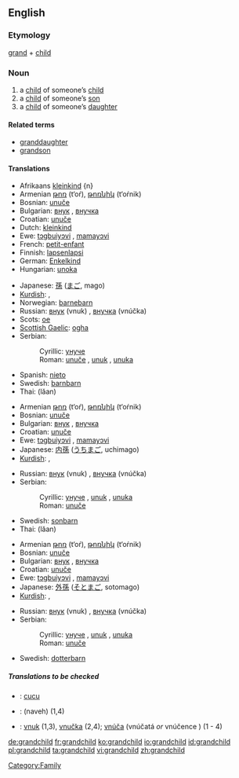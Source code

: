 ==English==

===Etymology===
[[grand]] + [[child]]

===Noun===
{{wikipedia}}
{{en-noun|grandchildren}}

# a [[child]] of someone’s [[child]]
# a [[child]] of someone’s [[son]]
# a [[child]] of someone’s [[daughter]]

====Related terms====
*[[granddaughter]]
*[[grandson]]

====Translations====
{{trans-top|child of someone’s child}}
*Afrikaans [[kleinkind]] {n}
*Armenian [[թոռ]] (t‘oŕ), [[թոռնիկ]] (t‘oŕnik)
*Bosnian: [[unuče#Bosnian|unuče]] {{n}}
*Bulgarian: [[внук]] {{m}}, [[внучка]] {{f}}
*Croatian: [[unuče#Croatian|unuče]] {{n}}
*Dutch: [[kleinkind]] {{n}}
*Ewe: [[tɔgbuiyɔvi]] {{n}}, [[mamayɔvi]] {{n}}
*French: [[petit-enfant]] {{m}}
*Finnish: [[lapsenlapsi]]
*German: [[Enkelkind]] {{n}}
*Hungarian: [[unoka]]
{{trans-mid}}
*Japanese: [[孫]] ([[まご]], mago)
*[[Kurdish]]: {{t|ku|nevî}}, {{t-|ku|torin}}
*Norwegian: [[barnebarn]]
*Russian: [[внук]] (vnuk) {{m}}, [[внучка]] (vnúčka) {{f}}
*Scots: [[oe#Scots|oe]]
*[[Scottish Gaelic]]: [[ogha]] {{m}}
*Serbian:
*:Cyrillic: [[унуче#Serbian|унуче]] {{n}}
*:Roman: [[unuče#Serbian|unuče]] {{n}}, [[unuk]] {{m}}, [[unuka]] {{f}}
*Spanish: [[nieto]]
*Swedish: [[barnbarn]] {{n}}
*Thai: {{THchar|[[หลาน]]}} (lăan)
{{trans-bottom}}

{{trans-top|child of someone’s son}}
*Armenian [[թոռ]] (t‘oŕ), [[թոռնիկ]] (t‘oŕnik)
*Bosnian: [[unuče#Bosnian|unuče]] {{n}}
*Bulgarian: [[внук]] {{m}}, [[внучка]] {{f}}
*Croatian: [[unuče#Croatian|unuče]] {{n}}
*Ewe: [[tɔgbuiyɔvi]] {{n}}, [[mamayɔvi]] {{n}}
*Japanese: [[内孫]] ([[うちまご]], uchimago)
*[[Kurdish]]: {{t|ku|nevî}}, {{t-|ku|torin}}
{{trans-mid}}
*Russian: [[внук]] (vnuk) {{m}}, [[внучка]] (vnúčka) {{f}}
*Serbian:
*:Cyrillic: [[унуче#Serbian|унуче]] {{n}}, [[unuk]] {{m}}, [[unuka]] {{f}}
*:Roman: [[unuče#Serbian|unuče]] {{n}}
*Swedish: [[sonbarn]] {{n}}
*Thai: {{THchar|[[หลาน]]}} (lăan)
{{trans-bottom}}

{{trans-top|child of someone’s daughter}}
*Armenian [[թոռ]] (t‘oŕ), [[թոռնիկ]] (t‘oŕnik)
*Bosnian: [[unuče#Bosnian|unuče]] {{n}}
*Bulgarian: [[внук]] {{m}}, [[внучка]] {{f}}
*Croatian: [[unuče#Croatian|unuče]] {{n}}
*Ewe: [[tɔgbuiyɔvi]] {{n}}, [[mamayɔvi]] {{n}}
*Japanese: [[外孫]] ([[そとまご]], sotomago)
*[[Kurdish]]: {{t|ku|nevî}}, {{t-|ku|torin}}
{{trans-mid}}
*Russian: [[внук]] (vnuk) {{m}}, [[внучка]] (vnúčka) {{f}}
*Serbian:
*:Cyrillic: [[унуче#Serbian|унуче]] {{n}}, [[unuk]] {{m}}, [[unuka]] {{f}}
*:Roman: [[unuče#Serbian|unuče]] {{n}}
*Swedish: [[dotterbarn]] {{n}}
{{trans-bottom}}

=====Translations to be checked=====
<!--Remove this section once all of the translations below have been moved into the tables above.-->
{{checktrans}}
*{{ttbc|Indonesian}}: [[cucu]]
*{{ttbc|Persian}}: {{FAchar|[[نوه]]}} (naveh) (1,4)
*{{ttbc|Slovak}}: [[vnuk]] {{m}} (1,3), [[vnučka]] {{f}} (2,4); [[vnúča]] {{n}} (vnúčatá ''or'' vnúčence {{p}}) (1 - 4)

[[Category:Family]]

[[de:grandchild]]
[[fr:grandchild]]
[[ko:grandchild]]
[[io:grandchild]]
[[id:grandchild]]
[[pl:grandchild]]
[[ta:grandchild]]
[[vi:grandchild]]
[[zh:grandchild]]